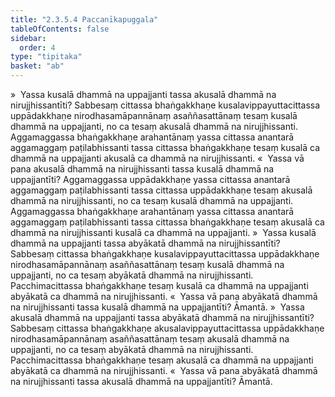 ```yaml
---
title: "2.3.5.4 Paccanīkapuggala"
tableOfContents: false
sidebar:
  order: 4
type: "tipitaka"
basket: "ab"
---
```



<DynamicBreadcrumb />

<Division number="214">

<Paragraph number="894">
»  Yassa kusalā dhammā na uppajjanti tassa akusalā dhammā na nirujjhissantīti?
</Paragraph>

<Paragraph number="895">
Sabbesaṃ cittassa bhaṅgakkhaṇe kusalavippayuttacittassa uppādakkhaṇe nirodhasamāpannānaṃ asaññasattānaṃ tesaṃ kusalā dhammā na uppajjanti, no ca tesaṃ akusalā dhammā na nirujjhissanti. Aggamaggassa bhaṅgakkhaṇe arahantānaṃ yassa cittassa anantarā aggamaggaṃ paṭilabhissanti tassa cittassa bhaṅgakkhaṇe tesaṃ kusalā ca dhammā na uppajjanti akusalā ca dhammā na nirujjhissanti.
</Paragraph>

<Paragraph number="896">
«  Yassa vā pana akusalā dhammā na nirujjhissanti tassa kusalā dhammā na uppajjantīti?
</Paragraph>

<Paragraph number="897">
Aggamaggassa uppādakkhaṇe yassa cittassa anantarā aggamaggaṃ paṭilabhissanti tassa cittassa uppādakkhaṇe tesaṃ akusalā dhammā na nirujjhissanti, no ca tesaṃ kusalā dhammā na uppajjanti. Aggamaggassa bhaṅgakkhaṇe arahantānaṃ yassa cittassa anantarā aggamaggaṃ paṭilabhissanti tassa cittassa bhaṅgakkhaṇe tesaṃ akusalā ca dhammā na nirujjhissanti kusalā ca dhammā na uppajjanti.
</Paragraph>

<Paragraph number="898">
»  Yassa kusalā dhammā na uppajjanti tassa abyākatā dhammā na nirujjhissantīti?
</Paragraph>

<Paragraph number="899">
Sabbesaṃ cittassa bhaṅgakkhaṇe kusalavippayuttacittassa uppādakkhaṇe nirodhasamāpannānaṃ asaññasattānaṃ tesaṃ kusalā dhammā na uppajjanti, no ca tesaṃ abyākatā dhammā na nirujjhissanti. Pacchimacittassa bhaṅgakkhaṇe tesaṃ kusalā ca dhammā na uppajjanti abyākatā ca dhammā na nirujjhissanti.
</Paragraph>

<Paragraph number="900">
«  Yassa vā pana abyākatā dhammā na nirujjhissanti tassa kusalā dhammā na uppajjantīti? Āmantā.
</Paragraph>

</Division>
<Division number="215">

<Paragraph number="901">
»  Yassa akusalā dhammā na uppajjanti tassa abyākatā dhammā na nirujjhissantīti?
</Paragraph>

<Paragraph number="902">
Sabbesaṃ cittassa bhaṅgakkhaṇe akusalavippayuttacittassa uppādakkhaṇe nirodhasamāpannānaṃ asaññasattānaṃ tesaṃ akusalā dhammā na uppajjanti, no ca tesaṃ abyākatā dhammā na nirujjhissanti. Pacchimacittassa bhaṅgakkhaṇe tesaṃ akusalā ca dhammā na uppajjanti abyākatā ca dhammā na nirujjhissanti.
</Paragraph>

<Paragraph number="903">
«  Yassa vā pana abyākatā dhammā na nirujjhissanti tassa akusalā dhammā na uppajjantīti? Āmantā.
</Paragraph>
</Division>